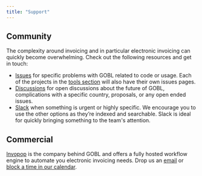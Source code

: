 ```yaml
---
title: "Support"
---
```


## Community

The complexity around invoicing and in particular electronic invoicing can quickly become overwhelming. Check out the following resources and get in touch:

- [Issues](https://github.com/invopop/gobl/issues) for specific problems with GOBL related to code or usage. Each of the projects in the [tools section](/overview/tools) will also have their own issues pages.
- [Discussions](https://github.com/invopop/gobl/discussions) for open discussions about the future of GOBL, complications with a specific country, proposals, or any open ended issues.
- [Slack](https://join.slack.com/t/goblschema/shared_invite/zt-20qu1s0cm-AUE8oYbGly681EsYdDiqxw) when something is urgent or highly specific. We encourage you to use the other options as they’re indexed and searchable. Slack is ideal for quickly bringing something to the team's attention.

## Commercial

[Invopop](https://www.invopop.com) is the company behind GOBL and offers a fully hosted workflow engine to automate you electronic invoicing needs. Drop us an [email](email:support@invopop.com) or [block a time in our calendar](https://www.invopop.com/contact).
